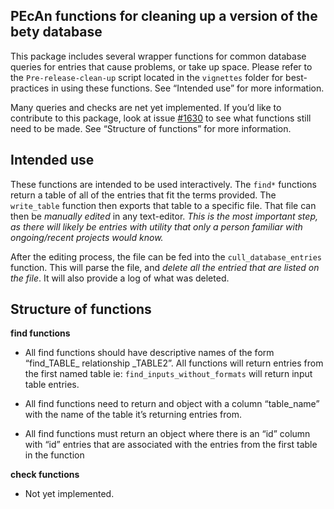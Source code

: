 ## PEcAn functions for cleaning up a version of the bety database

This package includes several wrapper functions for common database queries for entries that cause problems, or take up space. Please refer to the `Pre-release-clean-up` script located in the `vignettes` folder for best-practices in using these functions. See "Intended use" for more information. 


Many queries and checks are net yet implemented. If you'd like to contribute to this package, look at issue [#1630](https://github.com/PecanProject/pecan/issues/1630) to see what functions still need to be made. See "Structure of functions" for more information. 


## Intended use

These functions are intended to be used interactively. The `find*` functions return a table of all of the entries that fit the terms provided. The `write_table` function then exports that table to a specific file. That file can then be *manually edited* in any text-editor. *This is the most important step, as there will likely be entries with utility that only a person familiar with ongoing/recent projects would know.*

After the editing process, the file can be fed into the `cull_database_entries` function. This will parse the file, and *delete all the entried that are listed on the file*. It will also provide a log of what was deleted.  


## Structure of functions

**find functions**

  - All find functions should have descriptive names of the form "find_TABLE_ relationship _TABLE2". All functions will return entries from the first named table ie: `find_inputs_without_formats` will return input table entries. 
  
  - All find functions need to return and object with a column "table_name" with the name of the table it's returning entries from. 
  
  - All find functions must return an object where there is an "id" column with "id" entries that are associated with the entries from the first table in the function
  
  
**check functions**

  - Not yet implemented. 




